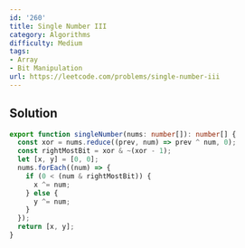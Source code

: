 ```yaml
---
id: '260'
title: Single Number III
category: Algorithms
difficulty: Medium
tags:
- Array
- Bit Manipulation
url: https://leetcode.com/problems/single-number-iii
---
```


## Solution

```typescript filename="solution.ts" copy
export function singleNumber(nums: number[]): number[] {
  const xor = nums.reduce((prev, num) => prev ^ num, 0);
  const rightMostBit = xor & ~(xor - 1);
  let [x, y] = [0, 0];
  nums.forEach((num) => {
    if (0 < (num & rightMostBit)) {
      x ^= num;
    } else {
      y ^= num;
    }
  });
  return [x, y];
}
```

